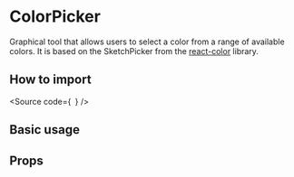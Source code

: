 

<Meta of={Stories} />

<H1>ColorPicker</H1>

Graphical tool that allows users to select a color from a range of available colors.
It is based on the SketchPicker from the [react-color](https://casesandberg.github.io/react-color/) library.

<H2>How to import</H2>

<Source
  code={`
`}
/>

<H2>Basic usage</H2>

<Canvas of={Stories.Base} />

<H2>Props</H2>

<ArgTypes of={Stories} />
